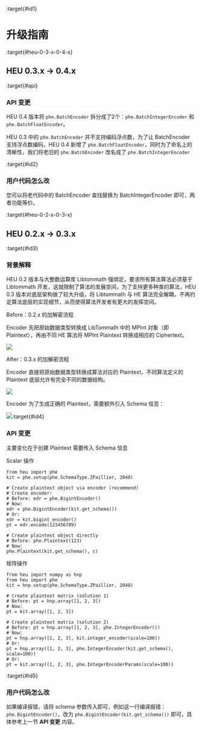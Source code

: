 :target{#id1}

# 升级指南

<style>
  {"\n    .red {color:#CC6600}\n    .blue {color:#6C8EBF}\n"}
</style>

:target{#heu-0-3-x-0-4-x}

## HEU 0.3.x → 0.4.x

:target{#api}

### API 变更

HEU 0.4 版本将 `phe.BatchEncoder` 拆分成了2个：`phe.BatchIntegerEncoder` 和 `phe.BatchFloatEncoder`。

HEU 0.3 中的 `phe.BatchEncoder` 并不支持编码浮点数，为了让 BatchEncoder 支持浮点数编码，HEU 0.4 新增了 `phe.BatchFloatEncoder`，同时为了命名上的清晰性，我们将老旧的 `phe.BatchEncoder` 改名成了 `phe.BatchIntegerEncoder`

:target{#id2}

### 用户代码怎么改

您可以将老代码中的 BatchEncoder 查找替换为 BatchIntegerEncoder 即可，两者功能等价。

:target{#heu-0-2-x-0-3-x}

## HEU 0.2.x → 0.3.x

:target{#id3}

### 背景解释

HEU 0.2 版本与大整数运算库 Libtommath 强绑定，要求所有算法算法必须基于 Libtommath 开发，这就限制了算法的发展空间，为了支持更多种类的算法，HEU 0.3 版本对底层架构做了较大升级，将 Libtommath 与 HE 算法完全解耦，不再约定算法底层的实现细节，从而使得算法开发者有更大的发挥空间。

Before：0.2.x 的加解密流程

Encoder 先把原始数据类型转换成 LibTommath 中的 MPInt 对象（即 Plaintext），再由不同 HE 算法将 MPInt Plaintext 转换成相应的 Ciphertext。

![](../_assets/0_2_flow.png)

After：0.3.x 的加解密流程

Encoder 直接把原始数据类型转换成算法对应的 Plaintext，不同算法定义的 Plaintext 底层允许有完全不同的数据结构。

![](../_assets/0_3_flow.png)

Encoder 为了生成正确的 Plaintext，需要额外引入 Schema 信息：

![](../_assets/0_3_encoder.png):target{#id4}

### API 变更

主要变化在于创建 Plaintext 需要传入 Schema 信息

Scalar 操作

```python3
from heu import phe
kit = phe.setup(phe.SchemaType.ZPaillier, 2048)

# Create plaintext object via encoder (recommend)
# Create encoder:
# Before: edr = phe.BigintEncoder()
# Now:
edr = phe.BigintEncoder(kit.get_schema())
# Or:
edr = kit.bigint_encoder()
pt = edr.encode(123456789)

# Create plaintext object directly
# Before: phe.Plaintext(123)
# Now:
phe.Plaintext(kit.get_schema(), c)
```

矩阵操作

```python3
from heu import numpy as hnp
from heu import phe
kit = hnp.setup(phe.SchemaType.ZPaillier, 2048)

# Create plaintext matrix (solution 1)
# Before: pt = hnp.array([1, 2, 3])
# Now:
pt = kit.array([1, 2, 3])

# Create plaintext matrix (solution 2)
# Before: pt = hnp.array([1, 2, 3], phe.IntegerEncoder())
# Now:
pt = hnp.array([1, 2, 3], kit.integer_encoder(scale=100))
# Or:
pt = hnp.array([1, 2, 3], phe.IntegerEncoder(kit.get_schema(), scale=100))
# Or:
pt = kit.array([1, 2, 3], phe.IntegerEncoderParams(scale=100))
```

:target{#id5}

### 用户代码怎么改

如果编译报错，请将 schema 参数传入即可，例如这一行编译报错：`phe.BigintEncoder()`，改为 `phe.BigintEncoder(kit.get_schema())` 即可，具体参考上一节 <strong>API 变更</strong> 内容。
